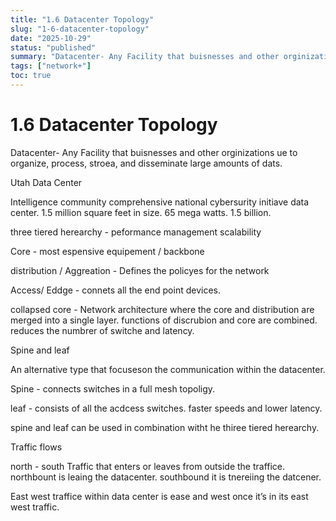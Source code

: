 ```yaml
---
title: "1.6 Datacenter Topology"
slug: "1-6-datacenter-topology"
date: "2025-10-29"
status: "published"
summary: "Datacenter- Any Facility that buisnesses and other orginizations ue to organize, process, stroea, and disseminate large amounts of dats."
tags: ["network+"]
toc: true
---
```


# 1.6 Datacenter Topology

Datacenter- Any Facility that buisnesses and other orginizations ue to organize, process, stroea, and disseminate large amounts of dats. 

Utah Data Center 

Intelligence community comprehensive national cybersurity initiave data center.  1.5 million square feet in size. 65 mega watts.  1.5 billion. 

three tiered herearchy - peformance management scalability

Core -  most espensive equipement / backbone

distribution / Aggreation - Defines the policyes for the network

Access/ Eddge - connets all the end point devices.  

collapsed core - Network architecture where the core and distribution are merged into a single layer. functions of discrubion and core are combined. reduces the numbrer of switche and latency. 

Spine and leaf 

An alternative type that focuseson the communication within the datacenter. 

Spine - connects switches in a full mesh topoligy. 

leaf - consists of all the acdcess switches. faster speeds and lower latency. 

spine and leaf can be used in combination witht he thiree tiered herearchy. 

Traffic flows 

north - south Traffic that enters or leaves from outside the traffice. northbount is  leaing the datacenter. southbound it is tnereiing the datcener. 

East west traffice within data center is ease and west once it’s in its east west traffic.